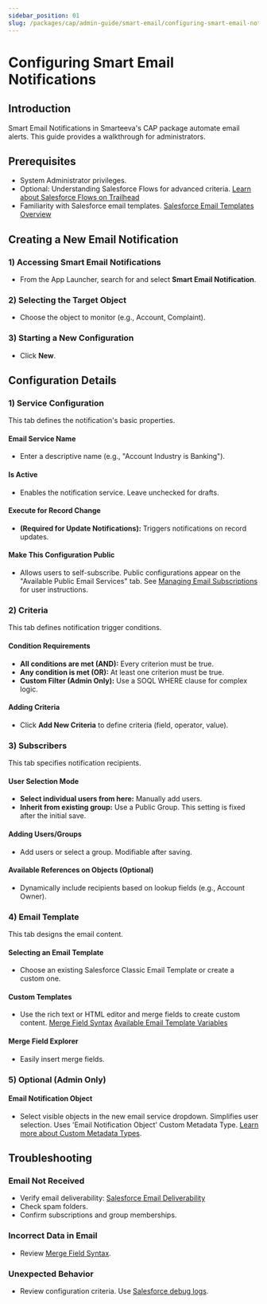 ```yaml
---
sidebar_position: 01
slug: /packages/cap/admin-guide/smart-email/configuring-smart-email-notifications
---
```



# Configuring Smart Email Notifications

## Introduction

Smart Email Notifications in Smarteeva's CAP package automate email alerts. This guide provides a walkthrough for administrators.

## Prerequisites

* System Administrator privileges.
* Optional: Understanding Salesforce Flows for advanced criteria. [Learn about Salesforce Flows on Trailhead](https://trailhead.salesforce.com/content/learn/modules/flow-basics)
* Familiarity with Salesforce email templates. [Salesforce Email Templates Overview](https://trailhead.salesforce.com/content/learn/modules/pardot-email-marketing-lightning/create-an-email-template-lightning)


## Creating a New Email Notification

### 1) Accessing Smart Email Notifications

* From the App Launcher, search for and select **Smart Email Notification**.


### 2) Selecting the Target Object

* Choose the object to monitor (e.g., Account, Complaint).


### 3) Starting a New Configuration

* Click **New**.


## Configuration Details

### 1) Service Configuration

This tab defines the notification's basic properties.

#### Email Service Name

* Enter a descriptive name (e.g., "Account Industry is Banking").

<Screenshot
  disabled={true}
  fn="TODO: salesforce/smart_email_service_name.png"
  alt="Email Service Name field"
/>

#### Is Active

* Enables the notification service. Leave unchecked for drafts.

<Screenshot
  disabled={true}
  fn="TODO: salesforce/smart_email_is_active.png"
  alt="Is Active checkbox"
/>

#### Execute for Record Change

* **(Required for Update Notifications):** Triggers notifications on record updates.


<Screenshot
  disabled={true}
  fn="TODO: salesforce/smart_email_execute_record_change.png"
  alt="Execute for Record Change checkbox"
/>

#### Make This Configuration Public

* Allows users to self-subscribe. Public configurations appear on the "Available Public Email Services" tab. See [Managing Email Subscriptions](./managing-subscriptions.mdx) for user instructions.




### 2) Criteria

This tab defines notification trigger conditions.

#### Condition Requirements

* **All conditions are met (AND):** Every criterion must be true.
* **Any condition is met (OR):** At least one criterion must be true.
* **Custom Filter (Admin Only):**  Use a SOQL WHERE clause for complex logic. 

<Screenshot
  disabled={true}
  fn="TODO: salesforce/smart_email_condition_requirements.png"
  alt="Condition Requirements options"
/>


#### Adding Criteria

* Click **Add New Criteria** to define criteria (field, operator, value).

<Screenshot
  disabled={true}
  fn="TODO: salesforce/smart_email_add_criteria.png"
  alt="Adding criteria based on object fields"
/>


### 3) Subscribers

This tab specifies notification recipients.

#### User Selection Mode

* **Select individual users from here:** Manually add users.
* **Inherit from existing group:** Use a Public Group. This setting is fixed after the initial save.  

<Screenshot
  disabled={true}
  fn="TODO: salesforce/smart_email_user_selection.png"
  alt="User Selection Mode options"
/>


#### Adding Users/Groups

* Add users or select a group. Modifiable after saving.

#### Available References on Objects (Optional)

* Dynamically include recipients based on lookup fields (e.g., Account Owner).  


### 4) Email Template

This tab designs the email content.

#### Selecting an Email Template

* Choose an existing Salesforce Classic Email Template or create a custom one. 

#### Custom Templates

* Use the rich text or HTML editor and merge fields to create custom content. [Merge Field Syntax](../../reference/smart-email/merge-field-syntax.mdx)  [Available Email Template Variables](../../reference/smart-email/available-variables.mdx)


    <Screenshot
      disabled={true}
      fn="TODO: salesforce/smart_email_custom_template.png"
      alt="Custom Email Template editor"
    />


#### Merge Field Explorer

* Easily insert merge fields. 



### 5) Optional (Admin Only)

#### Email Notification Object

* Select visible objects in the new email service dropdown. Simplifies user selection. Uses 'Email Notification Object' Custom Metadata Type. [Learn more about Custom Metadata Types](https://trailhead.salesforce.com/content/learn/modules/custom_metadata_types_adv). 

<Screenshot
  disabled={true}
  fn="TODO: salesforce/smart_email_object_visibility.png"
  alt="Email Notification Object selection"
/>



## Troubleshooting

### Email Not Received

* Verify email deliverability: [Salesforce Email Deliverability](https://trailhead.salesforce.com/content/learn/modules/email-deliverability-essentials)
* Check spam folders.
* Confirm subscriptions and group memberships.

### Incorrect Data in Email

* Review [Merge Field Syntax](../../reference/smart-email/merge-field-syntax.mdx).

### Unexpected Behavior

* Review configuration criteria.  Use [Salesforce debug logs](https://trailhead.salesforce.com/content/learn/modules/developer_console/developer_console_logs).

